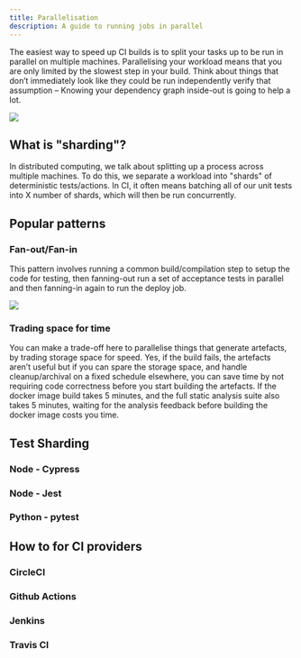 ```yaml
---
title: Parallelisation
description: A guide to running jobs in parallel
---
```


The easiest way to speed up CI builds is to split your tasks up to be run in 
parallel on multiple machines. Parallelising your workload means that you
are only limited by the slowest step in your build. Think about things that don’t 
immediately look like they could be run independently verify that assumption –
Knowing your dependency graph inside-out is going to help a lot.

![](../../../../assets/parallelisation/parallelisation.png)

## What is "sharding"?

In distributed computing, we talk about splitting up a process across multiple
machines. To do this, we separate a workload into "shards" of deterministic
tests/actions. In CI, it often means batching all of our unit tests into
X number of shards, which will then be run concurrently.

## Popular patterns

### Fan-out/Fan-in

This pattern involves running a common build/compilation step to setup the code
for testing, then fanning-out run a set of acceptance tests in parallel and
then fanning-in again to run the deploy job.

![](../../../../assets/parallelisation/fan-out_fan-in.png)

### Trading space for time

You can make a trade-off here to parallelise things that generate artefacts, by 
trading storage space for speed. Yes, if the build fails, the artefacts aren’t 
useful but if you can spare the storage space, and handle cleanup/archival on a 
fixed schedule elsewhere, you can save time by not requiring code correctness 
before you start building the artefacts. If the docker image build takes 5 
minutes, and the full static analysis suite also takes 5 minutes, waiting for the
analysis feedback before building the docker image costs you time.


## Test Sharding

### Node - Cypress
<NodeCypress />

### Node - Jest
<NodeJest />

### Python - pytest
<PythonPytest />



## How to for CI providers

### CircleCI

<CircleCI />

### Github Actions

<GithubActions />

### Jenkins

<Jenkins />

### Travis CI

<TravisCI />
